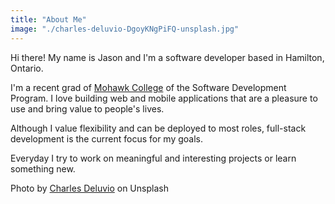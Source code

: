 ```yaml
---
title: "About Me"
image: "./charles-deluvio-DgoyKNgPiFQ-unsplash.jpg"
---
```



Hi there! My name is Jason and I'm a software developer based in Hamilton, Ontario.

I'm a recent grad of <a href="https://www.mohawkcollege.ca/" target="_blank" rel="nofollow noopener noreferrer" aria-label="External Link">Mohawk College</a> of the Software Development Program. I love building web and mobile applications that are a pleasure to use and bring value to people's lives.

Although I value flexibility and can be deployed to most roles, full-stack development is the current focus for my goals.

Everyday I try to work on meaningful and interesting projects or learn something new.

Photo by <a href="https://unsplash.com/@charlesdeluvio?utm_source=unsplash&utm_medium=referral&utm_content=creditCopyText" target="_blank" rel="nofollow noopener noreferrer" aria-label="External Link"><Underlining color={Theme.colors.tertiary} hoverColor={Theme.colors.secondary}>Charles Deluvio</Underlining></a> on Unsplash
